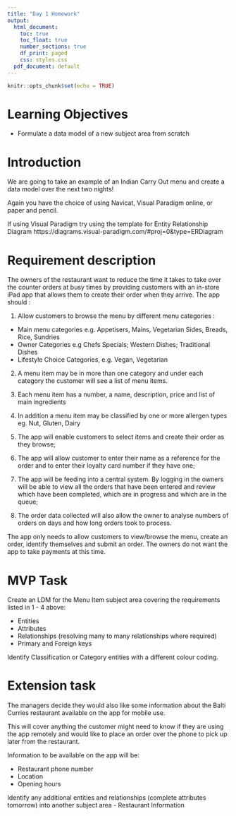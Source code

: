 ---
title: "Day 1 Homework"
output:
  html_document:
    toc: true
    toc_float: true
    number_sections: true
    df_print: paged
    css: styles.css
  pdf_document: default
---

```{r setup, include=FALSE}
knitr::opts_chunk$set(echo = TRUE)
```



# Learning Objectives

* Formulate a data model of a new subject area from scratch


# Introduction

We are going to take an example of an Indian Carry Out menu and create a data model over the next two nights!

Again you have the choice of using Navicat, Visual Paradigm online, or paper and pencil.

If using Visual Paradigm try using the template for Entity Relationship Diagram https://diagrams.visual-paradigm.com/#proj=0&type=ERDiagram


# Requirement description

The owners of the restaurant want to reduce the time it takes to take over the counter orders at busy times by providing customers with an in-store iPad app that allows them to create their order when they arrive. The app should :

1. Allow customers to browse the menu by different menu categories :
  + Main menu categories e.g.  Appetisers, Mains, Vegetarian Sides, Breads, Rice, Sundries
  + Owner Categories e.g Chefs Specials; Western Dishes; Traditional Dishes
  + Lifestyle Choice Categories, e.g. Vegan, Vegetarian

2. A menu item may be in more than one category and under each category the customer will see a list of menu items.

3. Each menu item has a number, a name, description, price and list of main ingredients

3. In addition a menu item may be classified by one or more allergen types eg. Nut, Gluten, Dairy

4. The app will enable customers to select items and create their order as they browse;

5. The app will allow customer to enter their name as a reference for the order and to enter their loyalty card number if they have one;

6. The app will be feeding into a central system.  By logging in the owners will be able to view all the orders that have been entered and review which have been completed, which are in progress and which are in the queue;

7.  The order data collected will also allow the owner to analyse numbers of orders on days and how long orders took to process.


The app only needs to allow customers to view/browse the menu, create an order, identify themselves and submit an order. The owners do not want the app to take payments at this time.


# MVP Task 

Create an LDM for the Menu Item subject area covering the requirements listed in 1 - 4 above:

* Entities
* Attributes
* Relationships (resolving many to many relationships where required)
* Primary and Foreign keys

Identify Classification or Category entities with a different colour coding.

# Extension task

The managers decide they would also like some information about the Balti Curries restaurant available on the app for mobile use.

This will cover anything the customer might need to know if they are using the app remotely and would like to place an order over the phone to pick up later from the restaurant.

Information to be available on the app will be:

* Restaurant phone number
* Location
* Opening hours

Identify any additional entities and relationships (complete attributes tomorrow) into another subject area - Restaurant Information 





